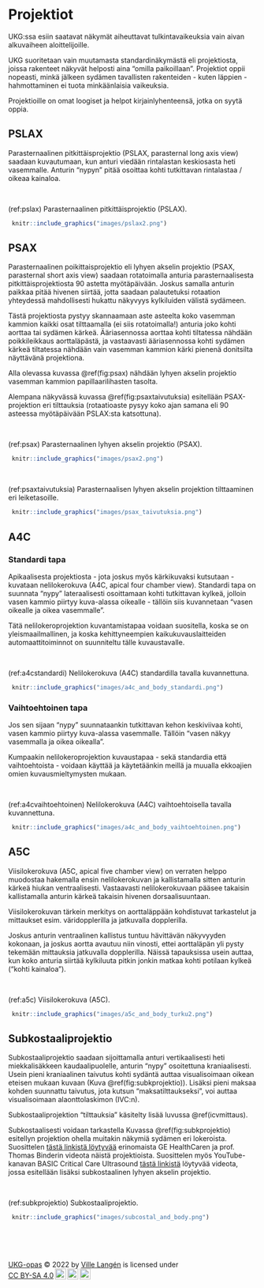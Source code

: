 # Projektiot

UKG:ssa esiin saatavat näkymät aiheuttavat tulkintavaikeuksia vain aivan alkuvaiheen aloittelijoille.

UKG suoritetaan vain muutamasta standardinäkymästä eli projektiosta, joissa rakenteet näkyvät helposti aina "omilla paikoillaan". Projektiot oppii nopeasti, minkä jälkeen sydämen tavallisten rakenteiden - kuten läppien - hahmottaminen ei tuota minkäänlaisia vaikeuksia.

Projektioille on omat loogiset ja helpot kirjainlyhenteensä, jotka on syytä oppia. 

## PSLAX

Parasternaalinen pitkittäisprojektio (PSLAX, parasternal long axis view) saadaan kuvautumaan, kun anturi viedään rintalastan keskiosasta heti vasemmalle. Anturin "nypyn" pitää osoittaa kohti tutkittavan rintalastaa / oikeaa kainaloa.

<br />


(ref:pslax) Parasternaalinen pitkittäisprojektio (PSLAX).

```r
 knitr::include_graphics("images/pslax2.png")
```


## PSAX

Parasternaalinen poikittaisprojektio eli lyhyen akselin projektio (PSAX, parasternal short axis view) saadaan rotatoimalla anturia parasternaalisesta pitkittäisprojektiosta 90 astetta myötäpäivään. Joskus samalla anturin paikkaa pitää hivenen siirtää, jotta saadaan palautetuksi rotaation yhteydessä mahdollisesti hukattu näkyvyys kylkiluiden välistä sydämeen.

Tästä projektiosta pystyy skannaamaan aste asteelta koko vasemman kammion kaikki osat tilttaamalla (ei siis rotatoimalla!) anturia joko kohti aorttaa tai sydämen kärkeä. Ääriasennossa aorttaa kohti tiltatessa nähdään poikkileikkaus aorttaläpästä, ja vastaavasti ääriasennossa kohti sydämen kärkeä tiltatessa nähdään vain vasemman kammion kärki pienenä donitsilta näyttävänä projektiona.

Alla olevassa kuvassa \@ref(fig:psax) nähdään lyhyen akselin projektio vasemman kammion papillaarilihasten tasolta. 

Alempana näkyvässä kuvassa \@ref(fig:psaxtaivutuksia) esitellään PSAX-projektion eri tilttauksia (rotaatioaste pysyy koko ajan samana eli 90 asteessa myötäpäivään PSLAX:sta katsottuna).  


<br />


(ref:psax) Parasternaalinen lyhyen akselin projektio (PSAX).

```r
 knitr::include_graphics("images/psax2.png")
```


<br />


(ref:psaxtaivutuksia) Parasternaalisen lyhyen akselin projektion tilttaaminen eri leiketasoille.

```r
 knitr::include_graphics("images/psax_taivutuksia.png")
```


## A4C

### Standardi tapa

Apikaalisesta projektiosta - jota joskus myös kärkikuvaksi kutsutaan - kuvataan nelilokerokuva (A4C, apical four chamber view). Standardi tapa on suunnata "nypy" lateraalisesti osoittamaan kohti tutkittavan kylkeä, jolloin vasen kammio piirtyy kuva-alassa oikealle - tällöin siis kuvannetaan "vasen oikealle ja oikea vasemmalle".

Tätä nelilokeroprojektion kuvantamistapaa voidaan suositella, koska se on yleismaailmallinen, ja koska kehittyneempien kaikukuvauslaitteiden automaattitoiminnot on suunniteltu tälle kuvaustavalle.


<br />


(ref:a4cstandardi) Nelilokerokuva (A4C) standardilla tavalla kuvannettuna.

```r
 knitr::include_graphics("images/a4c_and_body_standardi.png")
```



### Vaihtoehtoinen tapa

Jos sen sijaan "nypy" suunnataankin tutkittavan kehon keskiviivaa kohti, vasen kammio piirtyy kuva-alassa vasemmalle. Tällöin "vasen näkyy vasemmalla ja oikea oikealla".

Kumpaakin nelilokeroprojektion kuvaustapaa - sekä standardia että vaihtoehtoista - voidaan käyttää ja käytetäänkin meillä ja muualla ekkoajien omien kuvausmieltymysten mukaan.

<br />


(ref:a4cvaihtoehtoinen) Nelilokerokuva (A4C) vaihtoehtoisella tavalla kuvannettuna.

```r
 knitr::include_graphics("images/a4c_and_body_vaihtoehtoinen.png")
```




## A5C

Viisilokerokuva (A5C, apical five chamber view) on verraten helppo muodostaa hakemalla ensin nelilokerokuvan ja kallistamalla sitten anturin kärkeä hiukan ventraalisesti. Vastaavasti nelilokerokuvaan pääsee takaisin kallistamalla anturin kärkeä takaisin hivenen dorsaalisuuntaan.

Viisilokerokuvan tärkein merkitys on aorttaläppään kohdistuvat tarkastelut ja mittaukset esim. väridopplerilla ja jatkuvalla dopplerilla.

Joskus anturin ventraalinen kallistus tuntuu hävittävän näkyvyyden kokonaan, ja joskus aortta avautuu niin vinosti, ettei aorttaläpän yli pysty tekemään mittauksia jatkuvalla dopplerilla. Näissä tapauksissa usein auttaa, kun koko anturia siirtää kylkiluuta pitkin jonkin matkaa kohti potilaan kylkeä ("kohti kainaloa").

<br />


(ref:a5c) Viisilokerokuva (A5C).

```r
 knitr::include_graphics("images/a5c_and_body_turku2.png")
```



## Subkostaaliprojektio

Subkostaaliprojektio saadaan sijoittamalla anturi vertikaalisesti heti miekkalisäkkeen kaudaalipuolelle, anturin "nypy" osoitettuna kraniaalisesti. Usein pieni kraniaalinen taivutus kohti sydäntä auttaa visualisoimaan oikean eteisen mukaan kuvaan (Kuva \@ref(fig:subkprojektio)). Lisäksi pieni maksaa kohden suunnattu taivutus, jota kutsun "maksatilttaukseksi", voi auttaa visualisoimaan alaonttolaskimon (IVC:n).

Subkostaaliprojektion "tilttauksia" käsitelty lisää luvussa \@ref(icvmittaus).

Subkostaalisesti voidaan tarkastella Kuvassa \@ref(fig:subkprojektio) esitellyn projektion ohella muitakin näkymiä sydämen eri lokeroista. Suosittelen [tästä linkistä löytyvää](https://www.youtube.com/watch?v=3y15C3mYocA) erinomaista GE HealthCaren ja prof. Thomas Binderin videota näistä projektioista. Suosittelen myös YouTube-kanavan BASIC Critical Care Ultrasound [tästä linkistä](https://www.youtube.com/watch?v=MXCvktFy72E) löytyvää videota, jossa esitellään lisäksi subkostaalinen lyhyen akselin projektio.


<br />


(ref:subkprojektio) Subkostaaliprojektio.

```r
 knitr::include_graphics("images/subcostal_and_body.png")
```




<br/>
<br/>
<br/>
<p xmlns:cc="http://creativecommons.org/ns#" xmlns:dct="http://purl.org/dc/terms/"><a property="dct:title" rel="cc:attributionURL" href="https://ukg-opas.netlify.app/">UKG-opas</a> © 2022 by <a rel="cc:attributionURL dct:creator" property="cc:attributionName" href="https://www.linkedin.com/in/ville-langen/">Ville Langén</a> is licensed under <a href="https://creativecommons.org/licenses/by-sa/4.0/?ref=chooser-v1" target="_blank" rel="license noopener noreferrer" style="display:inline-block;">CC BY-SA 4.0<img style="height:22px!important;margin-left:3px;vertical-align:text-bottom;" src="https://mirrors.creativecommons.org/presskit/icons/cc.svg?ref=chooser-v1" alt=""><img style="height:22px!important;margin-left:3px;vertical-align:text-bottom;" src="https://mirrors.creativecommons.org/presskit/icons/by.svg?ref=chooser-v1" alt=""><img style="height:22px!important;margin-left:3px;vertical-align:text-bottom;" src="https://mirrors.creativecommons.org/presskit/icons/sa.svg?ref=chooser-v1" alt=""></a></p>
